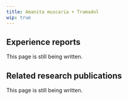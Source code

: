 ---
title: Amanita muscaria + Tramadol
wip: true
---

## Experience reports

This page is still being written.

## Related research publications

This page is still being written.

